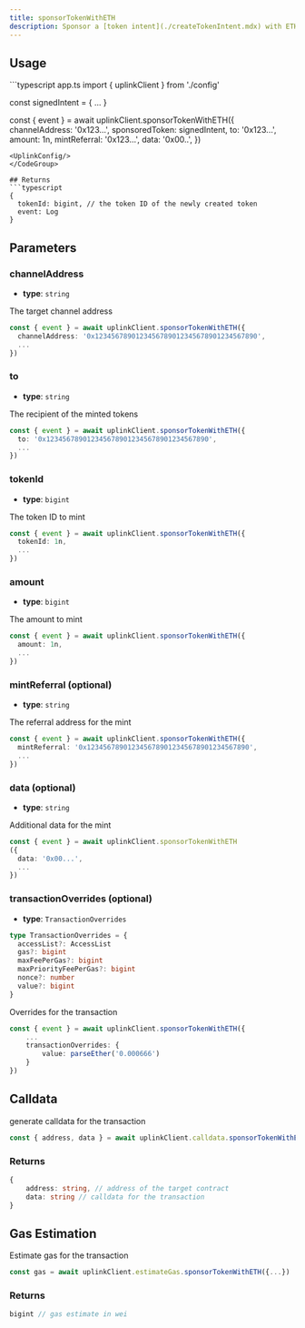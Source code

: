 ```yaml
---
title: sponsorTokenWithETH
description: Sponsor a [token intent](./createTokenIntent.mdx) with ETH.
---
```



## Usage
<CodeGroup>
```typescript app.ts
import { uplinkClient } from './config'

const signedIntent = { ... }

const { event } = await uplinkClient.sponsorTokenWithETH({
    channelAddress: '0x123...',
    sponsoredToken: signedIntent,
    to: '0x123...',
    amount: 1n,
    mintReferral: '0x123...',
    data: '0x00..',
})
```
<UplinkConfig/>
</CodeGroup>

## Returns
```typescript
{ 
  tokenId: bigint, // the token ID of the newly created token
  event: Log 
}
```

## Parameters

### channelAddress
- **type**: `string`

The target channel address
```typescript
const { event } = await uplinkClient.sponsorTokenWithETH({
  channelAddress: '0x1234567890123456789012345678901234567890',
  ...
})
```

### to
- **type**: `string`

The recipient of the minted tokens
```typescript
const { event } = await uplinkClient.sponsorTokenWithETH({
  to: '0x1234567890123456789012345678901234567890',
  ...
})
```

### tokenId
- **type**: `bigint`

The token ID to mint
```typescript
const { event } = await uplinkClient.sponsorTokenWithETH({
  tokenId: 1n,
  ...
})
```

### amount
- **type**: `bigint`

The amount to mint
```typescript
const { event } = await uplinkClient.sponsorTokenWithETH({
  amount: 1n,
  ...
})
```

### mintReferral (optional)
- **type**: `string`

The referral address for the mint
```typescript
const { event } = await uplinkClient.sponsorTokenWithETH({
  mintReferral: '0x1234567890123456789012345678901234567890',
  ...
})
```

### data (optional)

- **type**: `string`

Additional data for the mint
```typescript
const { event } = await uplinkClient.sponsorTokenWithETH
({
  data: '0x00...',
  ...
})
```

### transactionOverrides (optional)
- **type**: `TransactionOverrides`
```typescript
type TransactionOverrides = {
  accessList?: AccessList
  gas?: bigint
  maxFeePerGas?: bigint
  maxPriorityFeePerGas?: bigint
  nonce?: number
  value?: bigint
}
```

Overrides for the transaction

```typescript
const { event } = await uplinkClient.sponsorTokenWithETH({
    ...
    transactionOverrides: {
        value: parseEther('0.000666')
    }
})
```
## Calldata

generate calldata for the transaction

```typescript
const { address, data } = await uplinkClient.calldata.sponsorTokenWithETH({...})
```

### Returns 
```typescript
{
    address: string, // address of the target contract
    data: string // calldata for the transaction
}
```

## Gas Estimation

Estimate gas for the transaction

```typescript
const gas = await uplinkClient.estimateGas.sponsorTokenWithETH({...})
```

### Returns
```typescript
bigint // gas estimate in wei
```
